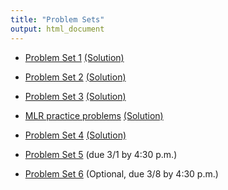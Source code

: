 ```yaml
---
title: "Problem Sets"
output: html_document
---
```


* [Problem Set 1](ps/ps1.html) [(Solution)](ps/hw1-sol.pdf)

* [Problem Set 2](ps/ps2.html) [(Solution)](ps/hw2-sol.pdf)

* [Problem Set 3](ps/ps3.html) [(Solution)](ps/hw3-sol.pdf)

* [MLR practice problems](ps/mlr-prac.html) [(Solution)](ps/sol-mlr-prac.pdf)

* [Problem Set 4](ps/ps4.html) [(Solution)](ps/hw4-sol.pdf)

* [Problem Set 5](ps/ps5.html) (due 3/1 by 4:30 p.m.)

* [Problem Set 6](ps/ps6.html) (Optional, due 3/8 by 4:30 p.m.)